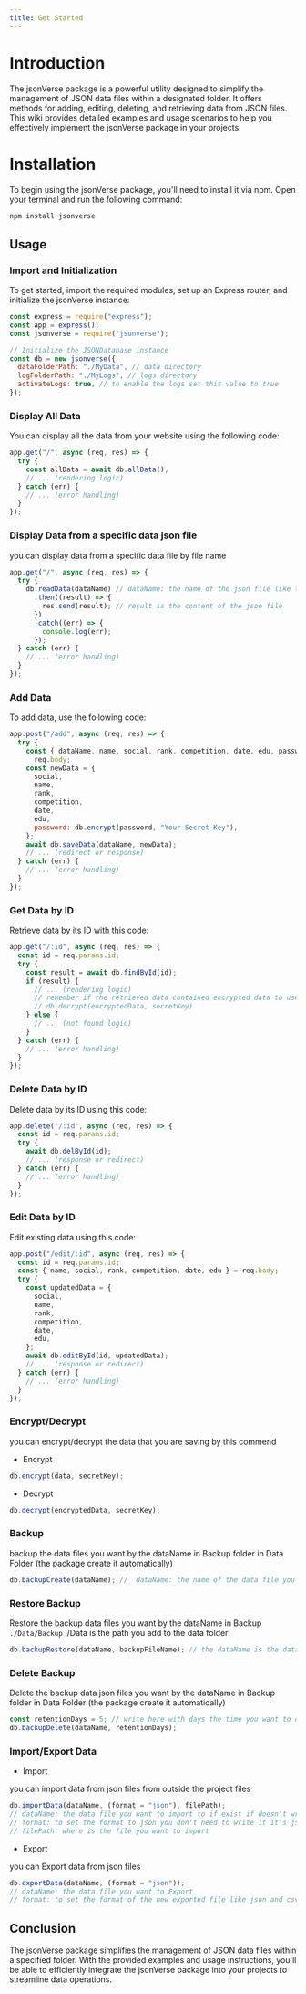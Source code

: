 ```yaml
---
title: Get Started
---
```




<HeroSection />
<Feutares />

# Introduction

The jsonVerse package is a powerful utility designed to simplify the management of JSON data files within a designated folder. It offers methods for adding, editing, deleting, and retrieving data from JSON files. This wiki provides detailed examples and usage scenarios to help you effectively implement the jsonVerse package in your projects.

# Installation


To begin using the jsonVerse package, you'll need to install it via npm. Open your terminal and run the following command:

```bash copy npm2yarn
npm install jsonverse
```

## Usage

### Import and Initialization

To get started, import the required modules, set up an Express router, and initialize the jsonVerse instance:









```js copy
const express = require("express");
const app = express();
const jsonverse = require("jsonverse");

// Initialize the JSONDatabase instance
const db = new jsonverse({
  dataFolderPath: "./MyData", // data directory
  logFolderPath: "./MyLogs", // logs directory
  activateLogs: true, // to enable the logs set this value to true
});
```

### Display All Data

You can display all the data from your website using the following code:

```javascript copy
app.get("/", async (req, res) => {
  try {
    const allData = await db.allData();
    // ... (rendering logic)
  } catch (err) {
    // ... (error handling)
  }
});
```

### Display Data from a specific data json file

you can display data from a specific data file by file name




```javascript copy
app.get("/", async (req, res) => {
  try {
    db.readData(dataName) // dataName: the name of the json file like test.json the data name will be "test"
      .then((result) => {
        res.send(result); // result is the content of the json file
      })
      .catch((err) => {
        console.log(err);
      });
  } catch (err) {
    // ... (error handling)
  }
});
```

### Add Data

To add data, use the following code:

```javascript copy
app.post("/add", async (req, res) => {
  try {
    const { dataName, name, social, rank, competition, date, edu, password } =
      req.body;
    const newData = {
      social,
      name,
      rank,
      competition,
      date,
      edu,
      password: db.encrypt(password, "Your-Secret-Key"),
    };
    await db.saveData(dataName, newData);
    // ... (redirect or response)
  } catch (err) {
    // ... (error handling)
  }
});
```

### Get Data by ID

Retrieve data by its ID with this code:

```javascript copy
app.get("/:id", async (req, res) => {
  const id = req.params.id;
  try {
    const result = await db.findById(id);
    if (result) {
      // ... (rendering logic)
      // remember if the retrieved data contained encrypted data to use
      // db.decrypt(encryptedData, secretKey)
    } else {
      // ... (not found logic)
    }
  } catch (err) {
    // ... (error handling)
  }
});
```

### Delete Data by ID

Delete data by its ID using this code:

```javascript copy
app.delete("/:id", async (req, res) => {
  const id = req.params.id;
  try {
    await db.delById(id);
    // ... (response or redirect)
  } catch (err) {
    // ... (error handling)
  }
});
```

### Edit Data by ID

Edit existing data using this code:

```javascript copy
app.post("/edit/:id", async (req, res) => {
  const id = req.params.id;
  const { name, social, rank, competition, date, edu } = req.body;
  try {
    const updatedData = {
      social,
      name,
      rank,
      competition,
      date,
      edu,
    };
    await db.editById(id, updatedData);
    // ... (response or redirect)
  } catch (err) {
    // ... (error handling)
  }
});
```

### Encrypt/Decrypt

you can encrypt/decrypt the data that you are saving by this commend

- Encrypt

```javascript copy
db.encrypt(data, secretKey);
```

- Decrypt

```javascript copy
db.decrypt(encryptedData, secretKey);
```

### Backup

backup the data files you want by the dataName in Backup folder in Data Folder (the package create it automatically)

```javascript copy
db.backupCreate(dataName); //  dataName: the name of the data file you want to backup
```

### Restore Backup

Restore the backup data files you want by the dataName in Backup `./Data/Backup` ./Data is the path you add to the data folder

```javascript copy
db.backupRestore(dataName, backupFileName); // the dataName is the data you want to restore to it & the backupFileName is the backup file name you got after backing up
```

### Delete Backup

Delete the backup data json files you want by the dataName in Backup folder in Data Folder (the package create it automatically)

```javascript copy
const retentionDays = 5; // write here with days the time you want to delete the backups since then like i want to delete the backup the had been saved the last 5 days
db.backupDelete(dataName, retentionDays);
```

### Import/Export Data

- Import

you can import data from json files from outside the project files

```javascript copy
db.importData(dataName, (format = "json"), filePath);
// dataName: the data file you want to import to if exist if doesn't write the new data name instead
// format: to set the format to json you don't need to write it it's json by default
// filePath: where is the file you want to import
```

- Export

you can Export data from json files

```javascript copy
db.exportData(dataName, (format = "json"));
// dataName: the data file you want to Export
// format: to set the format of the new exported file like json and csv
```

## Conclusion

The jsonVerse package simplifies the management of JSON data files within a specified folder. With the provided examples and usage instructions, you'll be able to efficiently integrate the jsonVerse package into your projects to streamline data operations.
